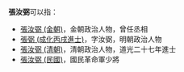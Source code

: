 '''張汝弼'''可以指：
* [[張汝弼_(金朝)|張汝弼 (金朝)]]，金朝政治人物，曾任丞相
* [[張弼_(成化丙戌進士)|張弼 (成化丙戌進士)]]，字汝弼，明朝政治人物
* [[張汝弼_(清朝)|張汝弼 (清朝)]]，清朝政治人物，道光二十七年進士
* [[張汝弼_(民國)|張汝弼 (民國)]]，國民革命軍少將

{{disambig|Cat=三字張姓人名消歧義}}